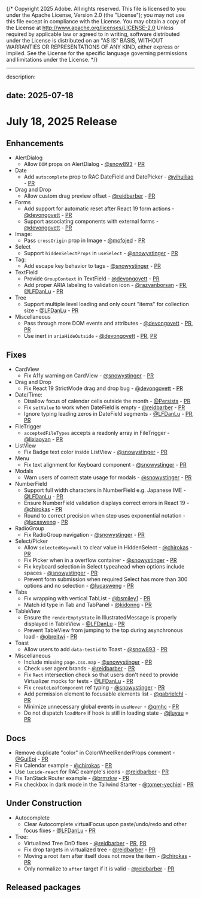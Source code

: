 {/* Copyright 2025 Adobe. All rights reserved.
This file is licensed to you under the Apache License, Version 2.0 (the "License");
you may not use this file except in compliance with the License. You may obtain a copy
of the License at http://www.apache.org/licenses/LICENSE-2.0
Unless required by applicable law or agreed to in writing, software distributed under
the License is distributed on an "AS IS" BASIS, WITHOUT WARRANTIES OR REPRESENTATIONS
OF ANY KIND, either express or implied. See the License for the specific language
governing permissions and limitations under the License. */}


---
description:

date: 2025-07-18
---

# July 18, 2025 Release


## Enhancements

* AlertDialog
  * Allow `DOM` props on AlertDialog - [@snow893](https://github.com/snow893) - [PR](https://github.com/adobe/react-spectrum/pull/8370)
* Date
  * Add `autocomplete` prop to RAC DateField and DatePicker - [@yihuiliao](https://github.com/yihuiliao) - [PR](https://github.com/adobe/react-spectrum/pull/7773)
* Drag and Drop
  * Allow custom drag preview offset - [@reidbarber](https://github.com/reidbarber) - [PR](https://github.com/adobe/react-spectrum/pull/8445)
* Forms
  * Add support for automatic reset after React 19 form actions - [@devongovett](https://github.com/devongovett) - [PR](https://github.com/adobe/react-spectrum/pull/8444)
  * Support associating components with external forms - [@devongovett](https://github.com/devongovett) - [PR](https://github.com/adobe/react-spectrum/pull/8411)
* Image:
  * Pass `crossOrigin` prop in Image - [@mofojed](https://github.com/mofojed) - [PR](https://github.com/adobe/react-spectrum/pull/8532)
* Select
  * Support `hiddenSelectProps` in `useSelect` - [@snowystinger](https://github.com/snowystinger) - [PR](https://github.com/adobe/react-spectrum/pull/8490)
* Tag:
  * Add escape key behavior to tags - [@snowystinger](https://github.com/snowystinger) - [PR](https://github.com/adobe/react-spectrum/pull/8399)
* TextField
  * Provide `GroupContext` in TextField - [@devongovett](https://github.com/devongovett) - [PR](https://github.com/adobe/react-spectrum/pull/8415)
  * Add proper ARIA labeling to validation icon - [@razvanborsan](https://github.com/razvanborsan) - [PR](https://github.com/adobe/react-spectrum/pull/8429), [@LFDanLu](https://github.com/LFDanLu) - [PR](https://github.com/adobe/react-spectrum/pull/8435)
* Tree
  * Support multiple level loading and only count "items" for collection size - [@LFDanLu](https://github.com/LFDanLu) - [PR](https://github.com/adobe/react-spectrum/pull/8349)
* Miscellaneous
  * Pass through more DOM events and attributes - [@devongovett](https://github.com/devongovett) - [PR](https://github.com/adobe/react-spectrum/pull/8327), [PR](https://github.com/adobe/react-spectrum/pull/8525)
  * Use inert in `ariaHideOutside` - [@devongovett](https://github.com/devongovett) - [PR](https://github.com/adobe/react-spectrum/pull/8372), [PR](https://github.com/adobe/react-spectrum/pull/8560)

## Fixes

* CardView
  * Fix A11y warning on CardView - [@snowystinger](https://github.com/snowystinger) - [PR](https://github.com/adobe/react-spectrum/pull/8496)
* Drag and Drop
  * Fix React 19 StrictMode drag and drop bug - [@devongovett](https://github.com/devongovett) - [PR](https://github.com/adobe/react-spectrum/pull/8562)
* Date/Time:
  * Disallow focus of calendar cells outside the month - [@Persists](https://github.com/Persists) - [PR](https://github.com/adobe/react-spectrum/pull/8129)
  * Fix `setValue` to work when DateField is empty - [@reidbarber](https://github.com/reidbarber) - [PR](https://github.com/adobe/react-spectrum/pull/8417)
  * Ignore typing leading zeros in DateField segments - [@LFDanLu](https://github.com/LFDanLu) - [PR](https://github.com/adobe/react-spectrum/pull/8447), [PR](https://github.com/adobe/react-spectrum/pull/8549)
* FileTrigger
  * `acceptedFileTypes` accepts a readonly array in FileTrigger - [@lixiaoyan](https://github.com/lixiaoyan) - [PR](https://github.com/adobe/react-spectrum/pull/8477)
* ListView
  * Fix Badge text color inside ListView - [@snowystinger](https://github.com/snowystinger) - [PR](https://github.com/adobe/react-spectrum/pull/8449)
* Menu
  * Fix text alignment for Keyboard component - [@snowystinger](https://github.com/snowystinger) - [PR](https://github.com/adobe/react-spectrum/pull/8486)
* Modals
  * Warn users of correct state usage for modals - [@snowystinger](https://github.com/snowystinger) - [PR](https://github.com/adobe/react-spectrum/pull/8495)
* NumberField
  * Support full width characters in NumberField e.g. Japanese IME - [@LFDanLu](https://github.com/LFDanLu) - [PR](https://github.com/adobe/react-spectrum/pull/8418)
  * Ensure NumberField validation displays correct errors in React 19 - [@chirokas](https://github.com/chirokas) - [PR](https://github.com/adobe/react-spectrum/pull/8491)
  * Round to correct precision when step uses exponential notation - [@lucasweng](https://github.com/lucasweng) - [PR](https://github.com/adobe/react-spectrum/pull/8290)
* RadioGroup
  * Fix RadioGroup navigation - [@snowystinger](https://github.com/snowystinger) - [PR](https://github.com/adobe/react-spectrum/pull/8488)
* Select/Picker
  * Allow `selectedKey=null` to clear value in HiddenSelect - [@chirokas](https://github.com/chirokas) - [PR](https://github.com/adobe/react-spectrum/pull/8330)
  * Fix Picker when in a overflow container - [@snowystinger](https://github.com/snowystinger) - [PR](https://github.com/adobe/react-spectrum/pull/8419)
  * Fix keyboard selection in Select typeahead when options include spaces - [@snowystinger](https://github.com/snowystinger) - [PR](https://github.com/adobe/react-spectrum/pull/8497)
  * Prevent form submission when required Select has more than 300 options and no selection - [@lucasweng](https://github.com/lucasweng) - [PR](https://github.com/adobe/react-spectrum/pull/8280)
* Tabs
  * Fix wrapping with vertical TabList - [@bsmiley1](https://github.com/bsmiley1) - [PR](https://github.com/adobe/react-spectrum/pull/8201)
  * Match id type in Tab and TabPanel - [@kidonng](https://github.com/kidonng) - [PR](https://github.com/adobe/react-spectrum/pull/8423)
* TableView
  * Ensure the `renderEmptyState` in IllustratedMessage is properly displayed in TableView - [@LFDanLu](https://github.com/LFDanLu) - [PR](https://github.com/adobe/react-spectrum/pull/8416)
  * Prevent TableView from jumping to the top during asynchronous load - [@obreitwi](https://github.com/obreitwi) - [PR](https://github.com/adobe/react-spectrum/pull/8133)
* Toast
  * Allow users to add `data-testid` to Toast - [@snow893](https://github.com/snow893) - [PR](https://github.com/adobe/react-spectrum/pull/8408)
* Miscellaneous
  * Include missing `page.css.map` - [@snowystinger](https://github.com/snowystinger) - [PR](https://github.com/adobe/react-spectrum/pull/8414)
  * Check user agent brands - [@reidbarber](https://github.com/reidbarber) - [PR](https://github.com/adobe/react-spectrum/pull/8458)
  * Fix `Rect` intersection check so that users don't need to provide Virtualizer mocks for tests - [@LFDanLu](https://github.com/LFDanLu) - [PR](https://github.com/adobe/react-spectrum/pull/8396)
  * Fix `createLeafComponent` ref typing - [@snowystinger](https://github.com/snowystinger) - [PR](https://github.com/adobe/react-spectrum/pull/8507)
  * Add permission element to focusable elements list - [@gabrielchl](https://github.com/gabrielchl) - [PR](https://github.com/adobe/react-spectrum/pull/8356)
  * Minimize unnecessary global events in `useHover` - [@qmhc](https://github.com/qmhc) - [PR](https://github.com/adobe/react-spectrum/pull/8483)
  * Do not dispatch `loadMore` if hook is still in loading state  - [@jluyau](https://github.com/jluyau) = [PR](https://github.com/adobe/react-spectrum/pull/8571)

## Docs

* Remove duplicate "color" in ColorWheelRenderProps comment - [@GuiEpi](https://github.com/GuiEpi) - [PR](https://github.com/adobe/react-spectrum/pull/8465)
* Fix Calendar example - [@chirokas](https://github.com/chirokas) - [PR](https://github.com/adobe/react-spectrum/pull/8529)
* Use `lucide-react` for RAC example's icons - [@reidbarber](https://github.com/reidbarber) - [PR](https://github.com/adobe/react-spectrum/pull/8516)
* Fix TanStack Router example - [@brmzkw](https://github.com/brmzkw) - [PR](https://github.com/adobe/react-spectrum/pull/8404)
* Fix checkbox in dark mode in the Tailwind Starter - [@tomer-yechiel](https://github.com/tomer-yechiel) - [PR](https://github.com/adobe/react-spectrum/pull/8379)

## Under Construction

* Autocomplete
  * Clear Autocomplete virtualFocus upon paste/undo/redo and other focus fixes - [@LFDanLu](https://github.com/LFDanLu) - [PR](https://github.com/adobe/react-spectrum/pull/8438)
* Tree:
  * Virtualized Tree DnD fixes - [@reidbarber](https://github.com/reidbarber) - [PR](https://github.com/adobe/react-spectrum/pull/8526), [PR](https://github.com/adobe/react-spectrum/pull/8550)
  * Fix drop targets in virtualized tree - [@reidbarber](https://github.com/reidbarber) - [PR](https://github.com/adobe/react-spectrum/pull/8427)
  * Moving a root item after itself does not move the item - [@chirokas](https://github.com/chirokas) - [PR](https://github.com/adobe/react-spectrum/pull/8436)
  * Only normalize to `after` target if it is valid - [@reidbarber](https://github.com/reidbarber) - [PR](https://github.com/adobe/react-spectrum/pull/8563)


## Released packages